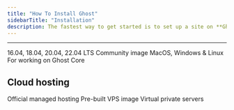 ```yaml
---
title: "How To Install Ghost"
sidebarTitle: "Installation"
description: The fastest way to get started is to set up a site on **Ghost(Pro)**. If you're running a self-hosted instance, we strongly recommend an Ubuntu server with at least 1GB of memory to run Ghost.
---
```


***

<CardGroup cols={3}>
  <Card title="Ubuntu" img="/images/68d12c6e-ubuntu-logo.svg" href="/install/ubuntu/" >
    16.04, 18.04, 20.04, 22.04 LTS
  </Card>
  <Card title="Docker" img="/images/4cf2b2dd-docker-logo.svg" href="/install/docker/" >
    Community image
  </Card>
  <Card title="Local install" img="/images/2bef395e-local_hufd41d0e39e6a56af2fade6d8e93ee88b_4742_432x0_resize_q100_h2_box_3.webp" href="/install/local/" >
    MacOS, Windows & Linux
  </Card>
  <Card title="Install from source" img="/images/10a9ccc0-source.svg" href="/install/source/" >
    For working on Ghost Core
  </Card>
</CardGroup>

## Cloud hosting

<CardGroup cols={3}>
  <Card title="Ghost(Pro)" img="/images/8e9b8c2f-pro-logo.svg" href="/pricing/" >
    Official managed hosting
  </Card>
  <Card title="Digital Ocean" img="/images/b5a6f6ec-digitalocean-logo.svg" href="/install/digitalocean/" >
    Pre-built VPS image
  </Card>
  <Card title="Linode" img="/images/73849ab7-linode-logo.svg" href="/install/linode/" >
    Virtual private servers
  </Card>
</CardGroup>
